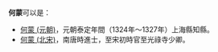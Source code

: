 '''何蒙'''可以是：
*[[何蒙_(元朝)|何蒙 (元朝)]]，元朝泰定年間（1324年～1327年）上海縣知縣。
*[[何蒙_(北宋)|何蒙 (北宋)]]，南唐時進士，至宋初時官至光祿寺少卿。

{{Disambig|cat=二字何姓人名消歧义}}